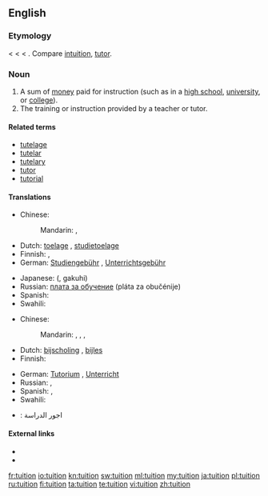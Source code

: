 ==English==
{{wikipedia}}

===Etymology===
< {{etyl|fro}} < {{etyl|la}} {{term|tuitio|tuitiō|guard, protection, defense}} < {{term|tueri|tuēri|to watch, guard, see, observe}}. Compare [[intuition]], [[tutor]].

===Noun===
{{en-noun}}

# A sum of [[money]] paid for instruction (such as in a [[high school]], [[university]], or [[college]]).
# The training or instruction provided by a teacher or tutor.

====Related terms====
* [[tutelage]]
* [[tutelar]]
* [[tutelary]]
* [[tutor]]
* [[tutorial]]

====Translations====
{{trans-top|sum of money paid for instruction}}
* Chinese:
*: Mandarin: {{t-|cmn|學費|sc=Hani}}, {{t-|cmn|学费|tr=xuéfèi|sc=Hani}}
* Dutch: [[toelage]] {{f}}, [[studietoelage]] {{f}}
* Finnish: {{t-|fi|lukukausimaksu}}, {{t|fi|koulumaksu}}
* German: [[Studiengebühr]] {{f}}, [[Unterrichtsgebühr]] {{f}}
{{trans-mid}}
* Japanese: {{Jpan|[[学費]]}} ({{Jpan|[[がくひ]]}}, gakuhi)
* Russian: [[плата за обучение]] (pláta za obučénije) {{f}}
* Spanish: {{t+|es|colegiatura|f}}
* Swahili: {{t+|sw|masomo ya ziada|xs=Swahili}}
{{trans-bottom}}

{{trans-top|training or instruction provided by a teacher or tutor}}
* Chinese:
*: Mandarin: {{t-|cmn|講課|sc=Hani}}, {{t-|cmn|讲课|tr=jiǎngkè|sc=Hani}}, {{i|especially after school/work}} {{t-|cmn|補習|sc=Hani}}, {{t-|cmn|补习|tr=bǔxí|sc=Hani}}
* Dutch: [[bijscholing]] {{f}}, [[bijles]] {{f}}
* Finnish: {{t+|fi|opetus}}
{{trans-mid}}
* German: [[Tutorium]] {{n}}, [[Unterricht]] {{m}}
* Russian: {{t+|ru|обучение|n|tr=obučénije}}, {{t+|ru|занятия|p|tr=zan'átija}}
* Spanish: {{t+|es|enseñanza|f}}, {{t-|es|clases|f|p}}
* Swahili: {{t+|sw|masomo ya ziada|xs=Swahili}}
{{trans-bottom}}

{{checktrans-top}}
* {{ttbc|Arabic}}: اجور الدراسة
{{checktrans-mid}}
{{checktrans-bottom}}

====External links====
* {{R:Webster 1913}}
* {{R:Century 1911}}

[[fr:tuition]]
[[io:tuition]]
[[kn:tuition]]
[[sw:tuition]]
[[ml:tuition]]
[[my:tuition]]
[[ja:tuition]]
[[pl:tuition]]
[[ru:tuition]]
[[fi:tuition]]
[[ta:tuition]]
[[te:tuition]]
[[vi:tuition]]
[[zh:tuition]]